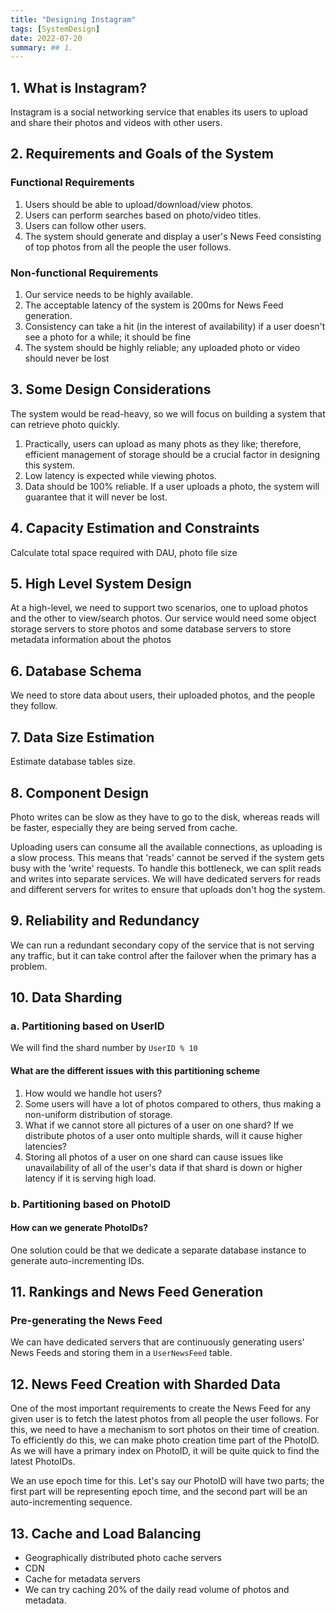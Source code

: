 ```yaml
---
title: "Designing Instagram"
tags: [SystemDesign]
date: 2022-07-20
summary: ## 1.
---
```


## 1. What is Instagram?

Instagram is a social networking service that enables its users to upload and
share their photos and videos with other users. 

## 2. Requirements and Goals of the System

### Functional Requirements

1. Users should be able to upload/download/view photos.
2. Users can perform searches based on photo/video titles.
3. Users can follow other users.
4. The system should generate and display a user's News Feed consisting of top
   photos from all the people the user follows.

### Non-functional Requirements

1. Our service needs to be highly available.
2. The acceptable latency of the system is 200ms for News Feed generation.
3. Consistency can take a hit (in the interest of availability) if a user
   doesn't see a photo for a while; it should be fine
4. The system should be highly reliable; any uploaded photo or video should
   never be lost

## 3. Some Design Considerations

The system would be read-heavy, so we will focus on building a system that can
retrieve photo quickly.

1. Practically, users can upload as many phots as they like; therefore,
   efficient management of storage should be a crucial factor in designing
   this system.
2. Low latency is expected while viewing photos.
3. Data should be 100% reliable. If a user uploads a photo, the system will
   guarantee that it will never be lost.

## 4. Capacity Estimation and Constraints

Calculate total space required with DAU, photo file size

## 5. High Level System Design

At a high-level, we need to support two scenarios, one to upload photos and
the other to view/search photos. Our service would need some object storage
servers to store photos and some database servers to store metadata
information about the photos

## 6. Database Schema

We need to store data about users, their uploaded photos, and the people they
follow.

## 7. Data Size Estimation

Estimate database tables size.

## 8. Component Design

Photo writes can be slow as they have to go to the disk, whereas reads will be
faster, especially they are being served from cache.

Uploading users can consume all the available connections, as uploading is a
slow process. This means that 'reads' cannot be served if the system gets busy
with the 'write' requests. To handle this bottleneck, we can split reads and
writes into separate services. We will have dedicated servers for reads and
different servers for writes to ensure that uploads don't hog the system.

## 9. Reliability and Redundancy

We can run a redundant secondary copy of the service that is not serving any
traffic, but it can take control after the failover when the primary has a
problem.

## 10. Data Sharding

### a. Partitioning based on UserID

We will find the shard number by `UserID % 10`

#### What are the different issues with this partitioning scheme

1. How would we handle hot users?
2. Some users will have a lot of photos compared to others, thus making a
   non-uniform distribution of storage.
3. What if we cannot store all pictures of a user on one shard? If we
   distribute photos of a user onto multiple shards, will it cause higher
   latencies?
4. Storing all photos of a user on one shard can cause issues like
   unavailability of all of the user's data if that shard is down or higher
   latency if it is serving high load.

### b. Partitioning based on PhotoID

#### How can we generate PhotoIDs?

One solution could be that we dedicate a separate database instance to
generate auto-incrementing IDs.

## 11. Rankings and News Feed Generation

### Pre-generating the News Feed

We can have dedicated servers that are continuously generating users' News
Feeds and storing them in a `UserNewsFeed` table.

## 12. News Feed Creation with Sharded Data

One of the most important requirements to create the News Feed for any given
user is to fetch the latest photos from all people the user follows. For this,
we need to have a mechanism to sort photos on their time of creation. To
efficiently do this, we can make photo creation time part of the PhotoID. As
we will have a primary index on PhotoID, it will be quite quick to find the
latest PhotoIDs.

We an use epoch time for this. Let's say our PhotoID will have two parts; the
first part will be representing epoch time, and the second part will be an
auto-incrementing sequence.

## 13. Cache and Load Balancing

- Geographically distributed photo cache servers
- CDN
- Cache for metadata servers
- We can try caching 20% of the daily read volume of photos and metadata.
